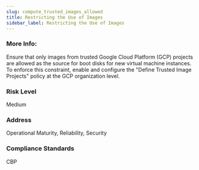 ```yaml
---
slug: compute_trusted_images_allowed
title: Restricting the Use of Images
sidebar_label: Restricting the Use of Images
---
```


### More Info:

Ensure that only images from trusted Google Cloud Platform (GCP) projects are allowed as the source for boot disks for new virtual machine instances. To enforce this constraint, enable and configure the "Define Trusted Image Projects" policy at the GCP organization level.

### Risk Level

Medium

### Address

Operational Maturity, Reliability, Security

### Compliance Standards

CBP

